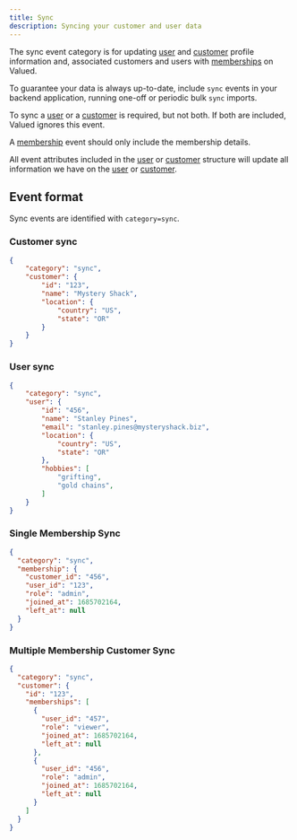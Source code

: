 ```yaml
---
title: Sync
description: Syncing your customer and user data
---
```


The sync event category is for updating [user](/core-resources/user) and [customer](/core-resources/customer) profile information and, associated customers and users with [memberships](/core-resources/membership) on Valued. 

To guarantee your data is always up-to-date, include `sync` events in your backend application, running one-off or periodic bulk `sync` imports.

To sync a [user](/core-resources/user) or a [customer](/core-resources/customer) is required, but not both. If both are included, Valued ignores this event.

A [membership](/core-resources/membership) event should only include the membership details.

All event attributes included in the [user](/core-resources/user) or [customer](/core-resources/customer) structure will update all information we have on the [user](/core-resources/user) or [customer](/core-resources/customer).

## Event format

Sync events are identified with `category=sync`.

### Customer sync

```json
{
    "category": "sync",
    "customer": {
        "id": "123",
        "name": "Mystery Shack",
        "location": {
            "country": "US",
            "state": "OR"
        }
    }
}
```

### User sync

```json
{
    "category": "sync",
    "user": {
        "id": "456",
        "name": "Stanley Pines",
        "email": "stanley.pines@mysteryshack.biz",
        "location": {
            "country": "US",
            "state": "OR"
        },
        "hobbies": [
            "grifting",
            "gold chains",
        ]
    }
}
```

### Single Membership Sync

```json
{
  "category": "sync",
  "membership": {
    "customer_id": "456",
    "user_id": "123",
    "role": "admin",
    "joined_at": 1685702164,
    "left_at": null
  }
}
```

### Multiple Membership Customer Sync

```json
{
  "category": "sync",
  "customer": {
    "id": "123",
    "memberships": [
      {
        "user_id": "457",
        "role": "viewer",
        "joined_at": 1685702164,
        "left_at": null
      },
      {
        "user_id": "456",
        "role": "admin",
        "joined_at": 1685702164,
        "left_at": null
      }
    ]
  }
}
```